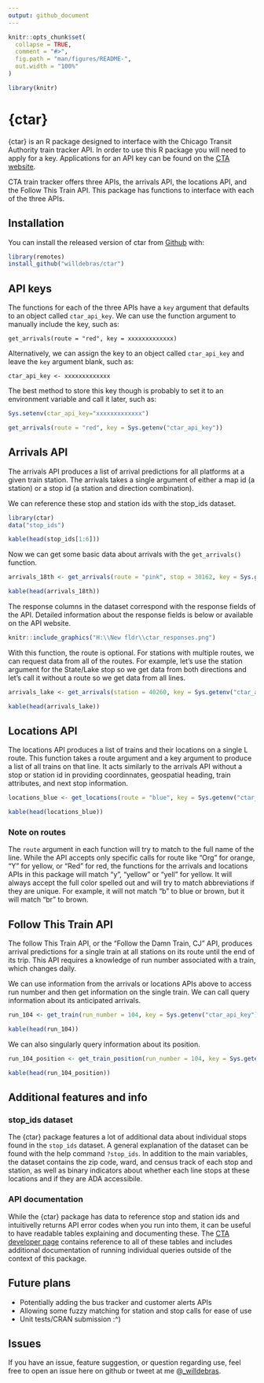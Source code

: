 ```yaml
---
output: github_document
---
```



```r
knitr::opts_chunk$set(
  collapse = TRUE,
  comment = "#>",
  fig.path = "man/figures/README-",
  out.width = "100%"
)

library(knitr)
```
# {ctar}

{ctar} is an R package designed to interface with the Chicago Transit Authority train tracker API. In order to use this R package you will need to apply for a key. Applications for an API key can be found on the [CTA website](https://www.transitchicago.com/developers/traintrackerapply/). 

CTA train tracker offers three APIs, the arrivals API, the locations API, and the Follow This Train API. This package has functions to interface with each of the three APIs.

## Installation

You can install the released version of ctar from [Github](https://github.com/willdebras/ctar) with:

``` r
library(remotes)
install_github("willdebras/ctar")
```

## API keys

The functions for each of the three APIs have a `key` argument that defaults to an object called `ctar_api_key`. We can use the function argument to manually include the key, such as:

`get_arrivals(route = "red", key = xxxxxxxxxxxxx)`

Alternatively, we can assign the key to an object called `ctar_api_key` and leave the `key` argument blank, such as:

`ctar_api_key <- xxxxxxxxxxxxx`

The best method to store this key though is probably to set it to an environment variable and call it later, such as:

```r

Sys.setenv(ctar_api_key="xxxxxxxxxxxxx")

get_arrivals(route = "red", key = Sys.getenv("ctar_api_key"))

```

## Arrivals API

The arrivals API produces a list of arrival predictions for all platforms at a given train station. The arrivals takes a single argument of either a map id (a station) or a stop id (a station and direction combination).

We can reference these stop and station ids with the stop_ids dataset. 

```r
library(ctar)
data("stop_ids")

kable(head(stop_ids[1:6]))

```

Now we can get some basic data about arrivals with the `get_arrivals()` function. 

```r

arrivals_18th <- get_arrivals(route = "pink", stop = 30162, key = Sys.getenv("ctar_api_key"))

kable(head(arrivals_18th))

```

The response columns in the dataset correspond with the response fields of the API. Detailed information about the response fields is below or available on the API website.  

```r

knitr::include_graphics("H:\\New fldr\\ctar_responses.png")

```


With this function, the route is optional. For stations with multiple routes, we can request data from all of the routes. For example, let's use the station argument for the State/Lake stop so we get data from both directions and let's call it without a route so we get data from all lines. 

```r

arrivals_lake <- get_arrivals(station = 40260, key = Sys.getenv("ctar_api_key"))

kable(head(arrivals_lake))

```

## Locations API

The locations API produces a list of trains and their locations on a single L route. This function takes a route argument and a key argument to produce a list of all trains on that line. It acts similarly to the arrivals API without a stop or station id in providing coordinnates, geospatial heading, train attributes, and next stop information.

```r

locations_blue <- get_locations(route = "blue", key = Sys.getenv("ctar_api_key"))

kable(head(locations_blue))
```

### Note on routes

The `route` argument in each function will try to match to the full name of the line. While the API accepts only specific calls for route like "Org" for orange, "Y" for yellow, or "Red" for red, the functions for the arrivals and locations APIs in this package will match "y", "yellow" or "yell" for yellow. It will always accept the full color spelled out and will try to match abbreviations if they are unique. For example, it will not match "b" to blue or brown, but it will match "br" to brown. 

## Follow This Train API

The follow This Train API, or the "Follow the Damn Train, CJ" API, produces arrival predictions for a single train at all stations on its route until the end of its trip. This API requires a knowledge of run number associated with a train, which changes daily. 

We can use information from the arrivals or locations APIs above to access run number and then get information on the single train. We can call query information about its anticipated arrivals.

```r

run_104 <- get_train(run_number = 104, key = Sys.getenv("ctar_api_key"))

kable(head(run_104))

```

We can also singularly query information about its position.

```r
run_104_position <- get_train_position(run_number = 104, key = Sys.getenv("ctar_api_key"))

kable(head(run_104_position))
```

## Additional features and info

### stop_ids dataset

The {ctar} package features a lot of additional data about individual stops found in the `stop_ids` dataset. A general explanation of the dataset can be found with the help command `?stop_ids`. In addition to the main variables, the dataset contains the zip code, ward, and census track of each stop and station, as well as binary indicators about whether each line stops at these locations and if they are ADA accessibile. 

### API documentation

While the {ctar} package has data to reference stop and station ids and intuitivelly returns API error codes when you run into them, it can be useful to have readable tables explaining and documenting these. The [CTA developer page](https://www.transitchicago.com/developers/ttdocs/) contains reference to all of these tables and includes additional documentation of running individual queries outside of the context of this package.

## Future plans

 - Potentially adding the bus tracker and customer alerts APIs  
 - Allowing some fuzzy matching for station and stop calls for ease of use
 - Unit tests/CRAN submission :^)
 
## Issues 
 
If you have an issue, feature suggestion, or question regarding use, feel free to open an issue here on github or tweet at me @[_willdebras](https://twitter.com/_willdebras).
